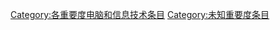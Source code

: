 {{catmore1|[[Wikipedia:电脑和信息技术专题|Wikipedia:电脑和信息技术专题]]}}
{{Articles by Importance|topic=电脑和信息技术|project=电脑和信息技术|format=TOC}}
{{emptycat}}

[[Category:各重要度电脑和信息技术条目|Category:各重要度电脑和信息技术条目]]
[[Category:未知重要度条目|Category:未知重要度条目]]
